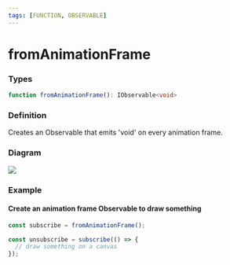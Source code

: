 ```yaml
---
tags: [FUNCTION, OBSERVABLE]
---
```


# fromAnimationFrame

### Types

```ts
function fromAnimationFrame(): IObservable<void>
```

### Definition

Creates an Observable that emits 'void' on every animation frame.

### Diagram

![](example-diagram.svg)

### Example

#### Create an animation frame Observable to draw something

```ts
const subscribe = fromAnimationFrame();

const unsubscribe = subscribe(() => {
  // draw something on a canvas
});
```

